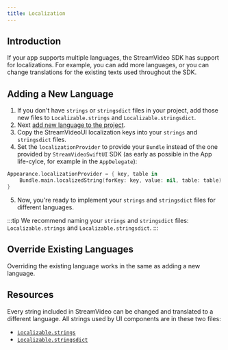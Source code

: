 ```yaml
---
title: Localization
---
```


## Introduction

If your app supports multiple languages, the StreamVideo SDK has support for localizations. For example, you can add more languages, or you can change translations for the existing texts used throughout the SDK.

## Adding a New Language

1. If you don't have `strings` or `stringsdict` files in your project, add those new files to `Localizable.strings` and `Localizable.stringsdict`.
2. Next [add new language to the project](https://developer.apple.com/documentation/xcode/adding-support-for-languages-and-regions).
3. Copy the StreamVideoUI localization keys into your `strings` and `stringsdict` files.
4. Set the `localizationProvider` to provide your `Bundle` instead of the one provided by `StreamVideoSwiftUI` SDK (as early as possible in the App life-cylce, for example in the `AppDelegate`):

```swift
Appearance.localizationProvider = { key, table in
    Bundle.main.localizedString(forKey: key, value: nil, table: table)
}
```

5. Now, you're ready to implement your `strings` and `stringsdict` files for different languages.

:::tip
We recommend naming your `strings` and `stringsdict` files: `Localizable.strings` and `Localizable.stringsdict`.
:::

## Override Existing Languages

Overriding the existing language works in the same as adding a new language.

## Resources

Every string included in StreamVideo can be changed and translated to a different language. All strings used by UI components are in these two files:

- [`Localizable.strings`](https://github.com/GetStream/stream-video-swift/blob/main/Sources/StreamVideoSwiftUI/Resources/en.lproj/Localizable.strings)
- [`Localizable.stringsdict`](https://github.com/GetStream/stream-video-swift/blob/main/Sources/StreamVideoSwiftUI/Resources/en.lproj/Localizable.stringsdict)
